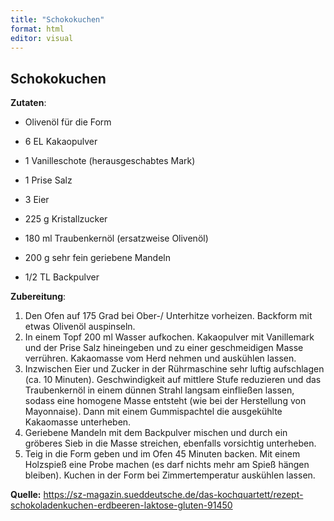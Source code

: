 ```yaml
---
title: "Schokokuchen"
format: html
editor: visual
---
```


## Schokokuchen

**Zutaten**:

-   Olivenöl für die Form

-   6 EL Kakaopulver

-   1 Vanilleschote (herausgeschabtes Mark)

-   1 Prise Salz

-   3 Eier

-   225 g Kristallzucker

-   180 ml Traubenkernöl (ersatzweise Olivenöl)

-   200 g sehr fein geriebene Mandeln

-   1/2 TL Backpulver

**Zubereitung**:

1.  Den Ofen auf 175 Grad bei Ober-/ Unterhitze vorheizen. Backform mit etwas Olivenöl auspinseln.
2.  In einem Topf 200 ml Wasser auf­kochen. Kakaopulver mit Vanille­mark und der Prise Salz hineingeben und zu einer geschmeidigen Masse verrühren. Kakaomasse vom Herd nehmen und auskühlen lassen.
3.  Inzwischen Eier und Zucker in der Rührmaschine sehr luftig aufschlagen (ca. 10 Minuten). Geschwindigkeit auf mittlere Stufe reduzieren und das Traubenkernöl in einem dünnen Strahl langsam einfließen lassen, sodass eine homo­gene Masse entsteht (wie bei der Herstellung von Mayonnaise). Dann mit einem Gummispachtel die ausgekühlte Kakaomasse unterheben.
4.  Geriebene Mandeln mit dem Backpulver mischen und durch ein gröberes Sieb in die Masse streichen, ebenfalls vorsichtig unterheben.
5.  Teig in die Form geben und im Ofen 45 Minuten backen. Mit einem Holzspieß eine Probe machen (es darf nichts mehr am Spieß hängen bleiben). Kuchen in der Form bei Zimmertemperatur auskühlen lassen.

**Quelle:** <https://sz-magazin.sueddeutsche.de/das-kochquartett/rezept-schokoladenkuchen-erdbeeren-laktose-gluten-91450>
